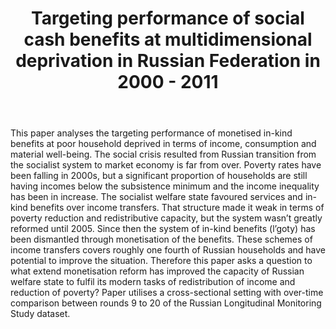 % Targeting performance of social cash benefits at multidimensional deprivation in Russian Federation in 2000 - 2011

This paper analyses the targeting performance of monetised in-kind benefits at poor household deprived in terms of income, consumption and material well-being. The social crisis resulted from Russian transition from the socialist system to market economy is far from over. Poverty rates have been falling in 2000s, but a significant proportion of households are still having incomes below the subsistence minimum and the income inequality has been in increase. The socialist welfare state favoured services and in-kind benefits over income transfers. That structure made it weak in terms of poverty reduction and redistributive capacity, but the system wasn't greatly reformed until 2005. Since then the system of in-kind benefits (l'goty) has been dismantled through monetisation of the benefits. These schemes of income transfers covers roughly one fourth of Russian households and have potential to improve the situation. Therefore this paper asks a question to what extend monetisation reform has improved the capacity of Russian welfare state to fulfil its modern tasks of redistribution of income and reduction of poverty? Paper utilises a cross-sectional setting with over-time comparison between rounds 9 to 20 of the Russian Longitudinal Monitoring Study dataset.